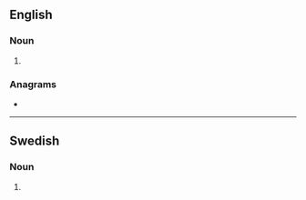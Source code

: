 {{also|réparations}}
==English==

===Noun===
{{head|en|noun form}}

# {{plural of|en|reparation}}

===Anagrams===
* {{anagrams|en|a=aaeinoprrst|Praetorians|praetorians}}

----

==Swedish==

===Noun===
{{head|sv|noun form}}

# {{sv-noun-form-indef-gen|reparation}}
